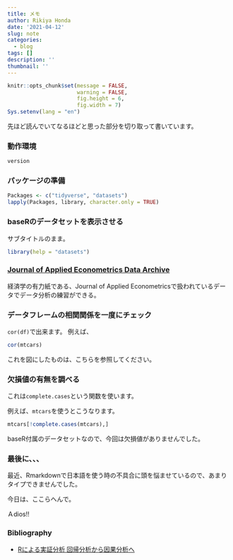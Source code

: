 ```yaml
---
title: メモ
author: Rikiya Honda
date: '2021-04-12'
slug: note
categories:
  - blog
tags: []
description: ''
thumbnail: ''
---
```


```r
knitr::opts_chunk$set(message = FALSE,
                      warning = FALSE,
                      fig.height = 6,
                      fig.width = 7)
Sys.setenv(lang = "en")
```

先ほど読んでいてなるほどと思った部分を切り取って書いています。

### 動作環境
```r
version
```

### パッケージの準備


```r
Packages <- c("tidyverse", "datasets")
lapply(Packages, library, character.only = TRUE)
```

### baseRのデータセットを表示させる

サブタイトルのまま。

```r
library(help = "datasets")
```


### [Journal of Applied Econometrics Data Archive](http://qed.econ.queensu.ca/jae/)

経済学の有力紙である、Journal of Applied Econometricsで扱われているデータでデータ分析の練習ができる。

### データフレームの相関関係を一度にチェック

`cor(df)`で出来ます。
例えば、


```r
cor(mtcars) 
```

これを図にしたものは、こちらを参照してください。


### 欠損値の有無を調べる

これは`complete.cases`という関数を使います。

例えば、`mtcars`を使うとこうなります。

```r
mtcars[!complete.cases(mtcars),]
```

baseR付属のデータセットなので、今回は欠損値がありませんでした。


### 最後に、、、

最近、Rmarkdownで日本語を使う時の不具合に頭を悩ませているので、あまりタイプできませんでした。

今日は、ここらへんで。

Ａdios!!

### Bibliography

* [Rによる実証分析 回帰分析から因果分析へ](https://shop.ohmsha.co.jp/shopdetail/000000004800/)
